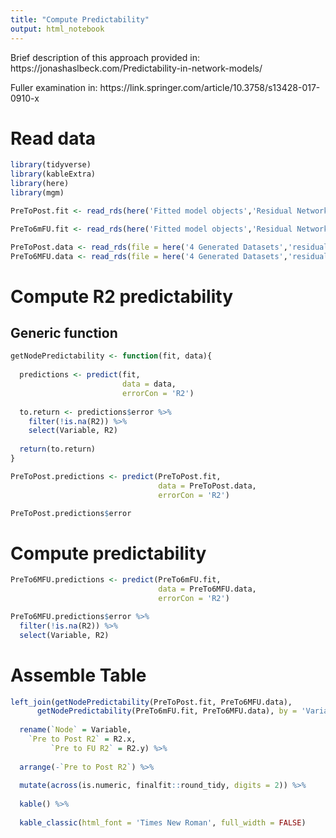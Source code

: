 ```yaml
---
title: "Compute Predictability"
output: html_notebook
---
```


Brief description of this approach provided in: https://jonashaslbeck.com/Predictability-in-network-models/

Fuller examination in: https://link.springer.com/article/10.3758/s13428-017-0910-x

# Read data

```r
library(tidyverse)
library(kableExtra)
library(here)
library(mgm)

PreToPost.fit <- read_rds(here('Fitted model objects','Residual Networks','Nonmoderated','Nonbootstrapped','PrePost.residualized.fit'))

PreTo6mFU.fit <- read_rds(here('Fitted model objects','Residual Networks','Nonmoderated','Nonbootstrapped','PreFU.residualized.fit'))

PreToPost.data <- read_rds(file = here('4 Generated Datasets','residualized.PrePost.tibble'))
PreTo6MFU.data <- read_rds(file = here('4 Generated Datasets','residualized.PreFU.tibble'))

```

# Compute R2 predictability

## Generic function

```r
getNodePredictability <- function(fit, data){
  
  predictions <- predict(fit,
                         data = data,
                         errorCon = 'R2')
  
  to.return <- predictions$error %>%
    filter(!is.na(R2)) %>%
    select(Variable, R2)
  
  return(to.return)
}


```

```r

PreToPost.predictions <- predict(PreToPost.fit,
                                 data = PreToPost.data,
                                 errorCon = 'R2')

PreToPost.predictions$error
```


# Compute predictability

```r

PreTo6MFU.predictions <- predict(PreTo6mFU.fit,
                                 data = PreTo6MFU.data,
                                 errorCon = 'R2')

PreTo6MFU.predictions$error %>%
  filter(!is.na(R2)) %>%
  select(Variable, R2)
```


# Assemble Table

```r

left_join(getNodePredictability(PreToPost.fit, PreTo6MFU.data),
      getNodePredictability(PreTo6mFU.fit, PreTo6MFU.data), by = 'Variable') %>%
  
  rename(`Node` = Variable,
    `Pre to Post R2` = R2.x,
         `Pre to FU R2` = R2.y) %>%
  
  arrange(-`Pre to Post R2`) %>%
  
  mutate(across(is.numeric, finalfit::round_tidy, digits = 2)) %>%
  
  kable() %>%
  
  kable_classic(html_font = 'Times New Roman', full_width = FALSE) 

```

